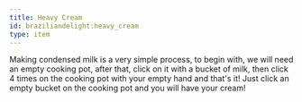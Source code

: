 ```yaml
---
title: Heavy Cream
id: braziliandelight:heavy_cream
type: item
---
```


Making condensed milk is a very simple process, to begin with, we will need an empty cooking pot, after that, click on it with a bucket of milk, then click 4 times on the cooking pot with your empty hand and that's it! Just click an empty bucket on the cooking pot and you will have your cream!
